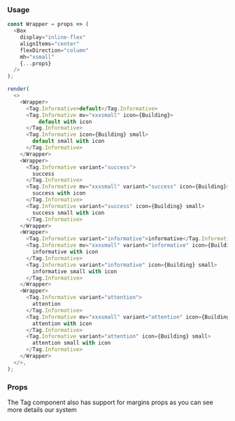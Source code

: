 
### Usage

```javascript state
const Wrapper = props => (
  <Box
    display="inline-flex"
    alignItems="center"
    flexDirection="column"
    mh="xsmall"
    {...props}
  />
);

render(
  <>
    <Wrapper>
      <Tag.Informative>default</Tag.Informative>
      <Tag.Informative mv="xxxsmall" icon={Building}>
          default with icon
      </Tag.Informative>
      <Tag.Informative icon={Building} small>
        default small with icon
      </Tag.Informative>
    </Wrapper>
    <Wrapper>
      <Tag.Informative variant="success">
        success
      </Tag.Informative>
      <Tag.Informative mv="xxxsmall" variant="success" icon={Building}>
        success with icon
      </Tag.Informative>
      <Tag.Informative variant="success" icon={Building} small>
        success small with icon
      </Tag.Informative>
    </Wrapper>
    <Wrapper>
      <Tag.Informative variant="informative">informative</Tag.Informative>
      <Tag.Informative mv="xxxsmall" variant="informative" icon={Building}>
        informative with icon
      </Tag.Informative>
      <Tag.Informative variant="informative" icon={Building} small>
        informative small with icon
      </Tag.Informative>
    </Wrapper>
    <Wrapper>
      <Tag.Informative variant="attention">
        attention
      </Tag.Informative>
      <Tag.Informative mv="xxxsmall" variant="attention" icon={Building}>
        attention with icon
      </Tag.Informative>
      <Tag.Informative variant="attention" icon={Building} small>
        attention small with icon
      </Tag.Informative>
    </Wrapper>
  </>,
);
```

### Props

The Tag component also has support for margins props as you can see more details <GatsbyLink to="/system/spacing">our system</GatsbyLink>

<PropsTable component="Tag.Informative" platform="web" />
